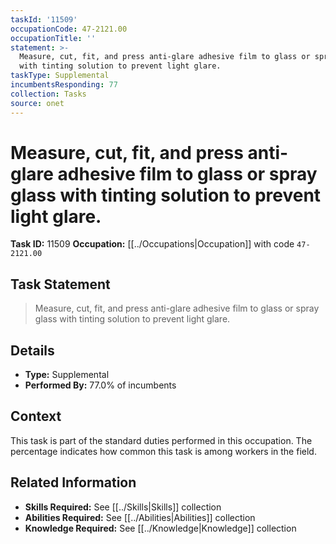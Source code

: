 ```yaml
---
taskId: '11509'
occupationCode: 47-2121.00
occupationTitle: ''
statement: >-
  Measure, cut, fit, and press anti-glare adhesive film to glass or spray glass
  with tinting solution to prevent light glare.
taskType: Supplemental
incumbentsResponding: 77
collection: Tasks
source: onet
---
```

# Measure, cut, fit, and press anti-glare adhesive film to glass or spray glass with tinting solution to prevent light glare.

**Task ID:** 11509
**Occupation:** [[../Occupations|Occupation]] with code `47-2121.00`

## Task Statement

> Measure, cut, fit, and press anti-glare adhesive film to glass or spray glass with tinting solution to prevent light glare.

## Details

- **Type:** Supplemental
- **Performed By:** 77.0% of incumbents

## Context

This task is part of the standard duties performed in this occupation. The percentage indicates how common this task is among workers in the field.

## Related Information

- **Skills Required:** See [[../Skills|Skills]] collection
- **Abilities Required:** See [[../Abilities|Abilities]] collection
- **Knowledge Required:** See [[../Knowledge|Knowledge]] collection
